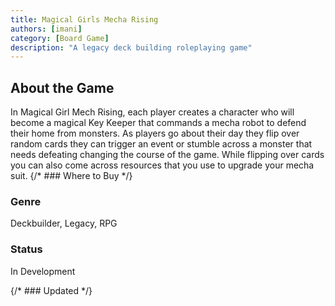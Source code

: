 ```yaml
---
title: Magical Girls Mecha Rising
authors: [imani]
category: [Board Game]
description: "A legacy deck building roleplaying game"
---
```


## About the Game
In Magical Girl Mech Rising, each player creates a character who will become a magical Key Keeper that commands a mecha robot to defend their home from monsters. As players go about their day they flip over random cards they can trigger an event or stumble across a monster that needs defeating changing the course of the game. While flipping over cards you can also come across resources that you use to upgrade your mecha suit.
{/* ### Where to Buy */}
### Genre
Deckbuilder, Legacy, RPG
### Status
In Development

{/* ### Updated */}